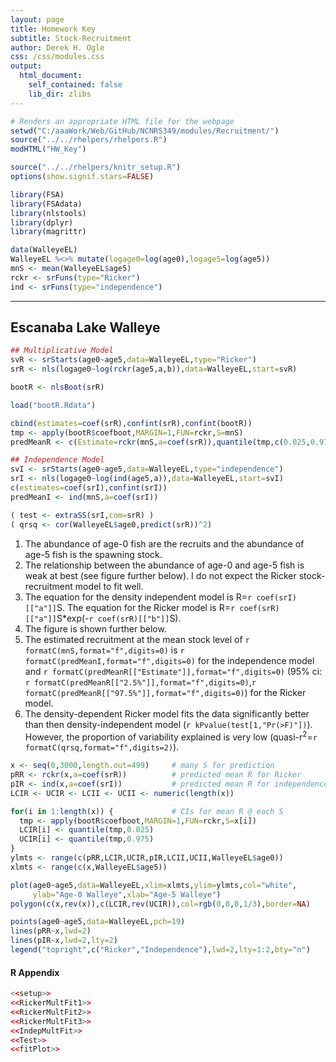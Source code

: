 ```yaml
---
layout: page
title: Homework Key
subtitle: Stock-Recruitment
author: Derek H. Ogle
css: /css/modules.css
output:
  html_document:
    self_contained: false
    lib_dir: zlibs
---
```


```r
# Renders an appropriate HTML file for the webpage
setwd("C:/aaaWork/Web/GitHub/NCNRS349/modules/Recruitment/")
source("../../rhelpers/rhelpers.R")
modHTML("HW_Key")
```

```r
source("../../rhelpers/knitr_setup.R")
options(show.signif.stars=FALSE)
```
```r
library(FSA)
library(FSAdata)
library(nlstools)
library(dplyr)
library(magrittr)

data(WalleyeEL)
WalleyeEL %<>% mutate(logage0=log(age0),logage5=log(age5))
mnS <- mean(WalleyeEL$age5)
rckr <- srFuns(type="Ricker")
ind <- srFuns(type="independence")
```

----

## Escanaba Lake Walleye

```r
## Multiplicative Model
svR <- srStarts(age0~age5,data=WalleyeEL,type="Ricker")
srR <- nls(logage0~log(rckr(age5,a,b)),data=WalleyeEL,start=svR)
```
```r
bootR <- nlsBoot(srR)
```
```r
load("bootR.Rdata")
```
```r
cbind(estimates=coef(srR),confint(srR),confint(bootR))
tmp <- apply(bootR$coefboot,MARGIN=1,FUN=rckr,S=mnS)
predMeanR <- c(Estimate=rckr(mnS,a=coef(srR)),quantile(tmp,c(0.025,0.975)))
```

```r
## Independence Model
svI <- srStarts(age0~age5,data=WalleyeEL,type="independence")
srI <- nls(logage0~log(ind(age5,a)),data=WalleyeEL,start=svI)
c(estimates=coef(srI),confint(srI))
predMeanI <- ind(mnS,a=coef(srI))
```

```r
( test <- extraSS(srI,com=srR) )
( qrsq <- cor(WalleyeEL$age0,predict(srR))^2)
```

1. The abundance of age-0 fish are the recruits and the abundance of age-5 fish is the spawning stock.
1. The relationship between the abundance of age-0 and age-5 fish is weak at best (see figure further below). I do not expect the Ricker stock-recruitment model to fit well.
1. The equation for the density independent model is R=`r coef(srI)[["a"]]`S. The equation for the Ricker model is R=`r coef(srR)[["a"]]`S*exp(-`r coef(srR)[["b"]]`S).
1. The figure is shown further below.
1. The estimated recruitment at the mean stock level of `r formatC(mnS,format="f",digits=0)` is `r formatC(predMeanI,format="f",digits=0)` for the independence model and `r formatC(predMeanR[["Estimate"]],format="f",digits=0)` (95% ci: `r formatC(predMeanR[["2.5%"]],format="f",digits=0)`,`r formatC(predMeanR[["97.5%"]],format="f",digits=0)`) for the Ricker model.
1. The density-dependent Ricker model fits the data significantly better than then density-independent model (`r kPvalue(test[1,"Pr(>F)"])`). However, the proportion of variability explained is very low (quasi-r<sup>2</sup>=`r formatC(qrsq,format="f",digits=2)`).

```r
x <- seq(0,3000,length.out=499)     # many S for prediction
pRR <- rckr(x,a=coef(srR))          # predicted mean R for Ricker
pIR <- ind(x,a=coef(srI))           # predicted mean R for independence model
LCIR <- UCIR <- LCII <- UCII <- numeric(length(x))

for(i in 1:length(x)) {             # CIs for mean R @ each S
  tmp <- apply(bootR$coefboot,MARGIN=1,FUN=rckr,S=x[i])
  LCIR[i] <- quantile(tmp,0.025)
  UCIR[i] <- quantile(tmp,0.975)
}
ylmts <- range(c(pRR,LCIR,UCIR,pIR,LCII,UCII,WalleyeEL$age0))
xlmts <- range(c(x,WalleyeEL$age5))

plot(age0~age5,data=WalleyeEL,xlim=xlmts,ylim=ylmts,col="white",
     ylab="Age-0 Walleye",xlab="Age-5 Walleye")
polygon(c(x,rev(x)),c(LCIR,rev(UCIR)),col=rgb(0,0,0,1/3),border=NA)

points(age0~age5,data=WalleyeEL,pch=19)
lines(pRR~x,lwd=2)
lines(pIR~x,lwd=2,lty=2)
legend("topright",c("Ricker","Independence"),lwd=2,lty=1:2,bty="n")
```

#### R Appendix
```r
<<setup>>
<<RickerMultFit1>>
<<RickerMultFit2>>
<<RickerMultFit3>>
<<IndepMultFit>>
<<Test>>
<<fitPlot>>
```

